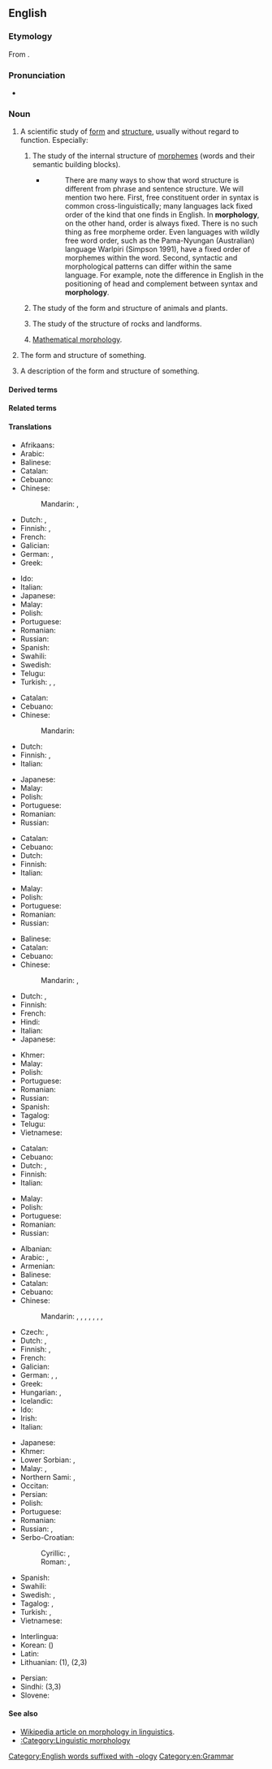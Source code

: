 ==English==

===Etymology===
From {{confix|en|morpho|logy}}.

===Pronunciation===
* {{a|GA}} {{IPA|en|/mɔɹˈfɑlədʒi/}}

===Noun===
{{wikipedia}}
{{en-noun|~|morphologies}}

# {{lb|en|uncountable}} A scientific study of [[form]] and [[structure]], usually without regard to function. Especially:
## {{lb|en|linguistics}} The study of the internal structure of [[morpheme]]s (words and their semantic building blocks).
##* {{quote-web
|en
|year=2001
|author=Yehuda Falk
|title=Lexical-Functional Grammar
|site=CSLI Publications
|url=http://www.stanford.edu/group/cslipublications/cslipublications/pdf/1575863405.pdf
|accessdate=2014-02-25
}}
##*: There are many ways to show that word structure is different from phrase and sentence structure. We will mention two here. First, free constituent order in syntax is common cross-linguistically; many languages lack fixed order of the kind that one finds in English. In '''morphology''', on the other hand, order is always fixed. There is no such thing as free morpheme order. Even languages with wildly free word order, such as the Pama-Nyungan (Australian) language Warlpiri (Simpson 1991), have a fixed order of morphemes within the word. Second, syntactic and morphological patterns can differ within the same language. For example, note the difference in English in the positioning of head and complement between syntax and '''morphology'''.
## {{senseid|en|biology}}{{lb|en|biology}} The study of the form and structure of animals and plants.
## {{lb|en|geology}} The study of the structure of rocks and landforms.
## {{lb|en|math}} [[mathematical morphology|Mathematical morphology]].
# {{lb|en|countable}} The form and structure of something.
# {{lb|en|countable}} A description of the form and structure of something.

====Derived terms====
{{der4
|en|dysmorphology
|ecomorphology
|geomorphology
|histomorphology
|ichnomorphology
|immunomorphology
|macromorphology
|mathematical morphology
|micromorphology
|morphological
|morphologist
|morphosyntax
|nanomorphology
|osteomorphology
|pathomorphology
|phytomorphology
|plant morphology
|promorphology
|submorphology
}}

====Related terms====
{{rel3
|en|isomorph
|morpheme
|morphotactics
}}

====Translations====
{{trans-top|a scientific study of form and structure}}
* Afrikaans: {{t+|af|morfologie}}
* Arabic: {{t|ar|مُورْفُولُوجِيَا|f|tr=murfulūjiyā}}
* Balinese: {{t|ban|ᬭᬸᬧᬯᬶᬤ᭄ᬬ|tr=rupawidya}}
* Catalan: {{t+|ca|morfologia|f}}
* Cebuano: {{t|ceb|morpolohiya}}
* Chinese:
*: Mandarin: {{t+|cmn|形態學}}, {{t+|cmn|形态学|tr=xíngtàixué}}
* Dutch: {{t+|nl|morfologie|f}}, {{t+|nl|vormleer}}
* Finnish: {{t+|fi|morfologia}}, {{t+|fi|muoto-oppi}}
* French: {{t+|fr|morphologie|f}}
* Galician: {{t+|gl|morfoloxía|f}}
* German: {{t+|de|Morphologie|f}}, {{t+|de|Formenlehre|f}}
* Greek: {{t+|el|μορφολογία|f}}
{{trans-mid}}
* Ido: {{t+|io|morfologio}}
* Italian: {{t+|it|morfologia|f}}
* Japanese: {{t|ja|形態学|tr=けいたいがく, keitaigaku}}
* Malay: {{t|ms|morfologi}}
* Polish: {{t+|pl|morfologia|f}}
* Portuguese: {{t+|pt|morfologia|f}}
* Romanian: {{t+|ro|morfologie|f}}
* Russian: {{t+|ru|морфоло́гия|f}}
* Spanish: {{t+|es|morfología|f}}
* Swahili: {{t|sw|mofolojia}}
* Swedish: {{t+|sv|morfologi|c}}
* Telugu: {{t|te|రూపనిర్మాణశాస్త్రము}}
* Turkish: {{t+|tr|biçimbilim}}, {{t+|tr|morfoloji}}, {{t+|tr|biçim bilimi}}
{{trans-bottom}}

{{trans-top|the form and structure of something}}
* Catalan: {{t+|ca|morfologia|f}}
* Cebuano: {{t|ceb|morpolohiya}}
* Chinese:
*: Mandarin: {{t+|cmn|形态|tr=xíngtài}}
* Dutch: {{t+|nl|morfologie|f}}
* Finnish: {{t+|fi|muoto}}, {{t+|fi|morfologia}}
* Italian: {{t+|it|morfologia|f}}
{{trans-mid}}
* Japanese: {{t+|ja|形態|tr=keitai}}
* Malay: {{t|ms|morfologi}}
* Polish: {{t+|pl|morfologia|f}}
* Portuguese: {{t+|pt|morfologia|f}}
* Romanian: {{t+|ro|morfologie|f}}
* Russian: {{t+|ru|морфоло́гия|f}}
{{trans-bottom}}

{{trans-top|a description of the form and structure of something}}
* Catalan: {{t+|ca|morfologia|f}}
* Cebuano: {{t|ceb|morpolohiya}}
* Dutch: {{t+|nl|morfologie|f}}
* Finnish: {{t+|fi|morfologia}}
* Italian: {{t+|it|morfologia}}
{{trans-mid}}
* Malay: {{t|ms|morfologi}}
* Polish: {{t+|pl|morfologia|f}}
* Portuguese: {{t+|pt|morfologia|f}}
* Romanian: {{t+|ro|morfologie|f}}
* Russian: {{t+|ru|морфоло́гия|f}}
{{trans-bottom}}

{{trans-top|biological study of the form and structure}}
* Balinese: {{t|ban|ᬭᬸᬧᬯᬶᬤ᭄ᬬ|tr=rupawidya}}
* Catalan: {{t+|ca|morfologia|f}}
* Cebuano: {{t|ceb|morpolohiya}}
* Chinese:
*: Mandarin: {{t+|cmn|形態學}}, {{t+|cmn|形态学|tr=xíngtàixué}}
* Dutch: {{t+|nl|morfologie|f}}, {{t+|nl|vormleer}}
* Finnish: {{t+|fi|morfologia}}
* French: {{t+|fr|morphologie}}
* Hindi: {{t|hi|स्वरूपशास्त्र}}
* Italian: {{t+|it|morfologia|f}}
* Japanese: {{t|ja|形態学|tr=けいたいがく, keitaigaku}}
{{trans-mid}}
* Khmer: {{t+|km|សណ្ឋានវិទ្យា|tr=sɑntʰaan vityie}}
* Malay: {{t|ms|morfologi}}
* Polish: {{t+|pl|morfologia|f}}
* Portuguese: {{t+|pt|morfologia|f}}
* Romanian: {{t+|ro|morfologie|f}}
* Russian: {{t+|ru|морфоло́гия|f}}
* Spanish: {{t+|es|morfología|f}}
* Tagalog: {{t|tl|palaanyuan}}
* Telugu: {{t|te|స్వరూపశాస్త్రము}}
* Vietnamese: {{t|vi|hình thái học}}
{{trans-bottom}}

{{trans-top|geological study of the form and structure}}
* Catalan: {{t+|ca|morfologia|f}}
* Cebuano: {{t|ceb|morpolohiya}}
* Dutch: {{t+|nl|morfologie|f}}, {{t+|nl|vormleer}}
* Finnish: {{t+|fi|morfologia}}
* Italian: {{t+|it|morfologia}}
{{trans-mid}}
* Malay: {{t|ms|morfologi}}
* Polish: {{t+|pl|morfologia|f}}
* Portuguese: {{t+|pt|morfologia|f}}
* Romanian: {{t+|ro|morfologie|f}}
* Russian: {{t+|ru|морфоло́гия|f}}
{{trans-bottom}}

{{trans-top|linguistic study of the form and structure}}
* Albanian: {{t+|sq|morfologji|f}}
* Arabic: {{t+|ar|صَرْف|m}}, {{t|ar|مُورْفُولُوجِيَا|f|tr=murfulūjiyā}}
* Armenian: {{t|hy|ձեւաբանություն}}
* Balinese: {{t|ban|ᬭᬸᬧᬯᬶᬤ᭄ᬬ|tr=rupawidya}}
* Catalan: {{t+|ca|morfologia|f}}
* Cebuano: {{t|ceb|morpolohiya}}
* Chinese:
*: Mandarin: {{t+|cmn|形態學}}, {{t+|cmn|形态学|tr=xíngtàixué}}, {{t+|cmn|構詞學}}, {{t+|cmn|构词学|tr=gòucíxué}}, {{t|cmn|詞型變化}}, {{t|cmn|词型变化|tr=cíxíngbiànhuà}}, {{t|cmn|語形學}}, {{t|cmn|语形学|tr=yǔxíngxué}}
* Czech: {{t|cs|morfologie|f}}, {{t|cs|tvarosloví|n}}
* Dutch: {{t+|nl|morfologie|f}}, {{t+|nl|vormleer}}
* Finnish: {{t+|fi|morfologia}}, {{t+|fi|muoto-oppi}}
* French: {{t+|fr|morphologie|f}}
* Galician: {{t+|gl|morfoloxía|f}}
* German: {{t+|de|Morphologie|f}}, {{t+|de|Wortbildung|f}}, {{t+|de|Formenlehre|f}}
* Greek: {{t+|el|μορφολογία|f}}
* Hungarian: {{t+|hu|alaktan}}, {{t+|hu|morfológia}}
* Icelandic: {{t|is|orðhlutafræði|f}}
* Ido: {{t+|io|morfologio}}
* Irish: {{t|ga|moirfeolaíocht|f}}
* Italian: {{t+|it|morfologia|f}}
{{trans-mid}}
* Japanese: {{t+|ja|形態論|tr=けいたいろん, keitairon}}
* Khmer: {{t+|km|រូបសព្ទ|tr=ruup sap}}
* Lower Sorbian: {{t|dsb|słowoskład|m}}, {{t|dsb|morfologija|f}}
* Malay: {{t|ms|nahu bentuk}}, {{t|ms|morfologi}}
* Northern Sami: {{t|se|morfologiija}}, {{t|se|hápmeoahppa}}
* Occitan: {{t|oc|morfologia|f}}
* Persian: {{t+|fa|صرف}}
* Polish: {{t+|pl|morfologia|f}}
* Portuguese: {{t+|pt|morfologia|f}}
* Romanian: {{t+|ro|morfologie|f}}
* Russian: {{t+|ru|морфоло́гия|f}}, {{t+|ru|словообразова́ние|n}}
* Serbo-Croatian:
*: Cyrillic: {{t|sh|о̏бликосло̄вље|n}}, {{t|sh|морфоло̀гија|f}}
*: Roman: {{t+|sh|ȍblikoslōvlje|n}}, {{t+|sh|morfològija|f}}
* Spanish: {{t+|es|morfología|f}}
* Swahili: {{t|sw|mofolojia}}
* Swedish: {{t+|sv|morfologi}}, {{t|sv|formlära|c}}
* Tagalog: {{t|tl|palaturingan}}, {{t|tl|palaanyuan}}
* Turkish: {{t+|tr|biçim bilimi}}, {{t+|tr|morfoloji}}
* Vietnamese: {{t|vi|hình thái học}}
{{trans-bottom}}

{{checktrans-top}}
* Interlingua: {{t-check|ia|morphologia}}
* Korean: {{t+check|ko|형태학}} ()
* Latin: {{t-check|la|morphologia}}
* Lithuanian: {{t-check|lt|sandara|f}} (1), {{t+check|lt|morfologija|f}} (2,3)
{{trans-mid}}
* Persian: {{t-check|fa|واژهشناسی|tr=vazhe-shenasi}}
* Sindhi: {{t+check|sd|صرفيات|tr=Sarfiaat|f}} (3,3)
* Slovene: {{t+check|sl|oblikoslovje}}
{{trans-bottom}}

====See also====
* [[w:morphology (linguistics)|Wikipedia article on morphology in linguistics]].
* [[:Category:Linguistic morphology]]

[[Category:English words suffixed with -ology]]
[[Category:en:Grammar]]